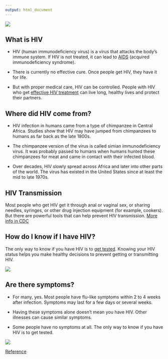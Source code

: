 ```yaml
---
output: html_document
---
```


![](images/about_hiv.png)


## What is HIV
* HIV (human immunodeficiency virus) is a virus that attacks the body’s immune system. If HIV is not treated, it can lead to [AIDS](https://www.cdc.gov/hiv/basics/livingwithhiv/opportunisticinfections.html) (acquired immunodeficiency syndrome).

* There is currently no effective cure. Once people get HIV, they have it for life.

* But with proper medical care, HIV can be controlled. People with HIV who get [effective HIV treatment](https://www.cdc.gov/hiv/basics/livingwithhiv/treatment.html) can live long, healthy lives and protect their partners.

## Where did HIV come from?
* HIV infection in humans came from a type of chimpanzee in Central Africa. Studies show that HIV may have jumped from chimpanzees to humans as far back as the late 1800s.

* The chimpanzee version of the virus is called simian immunodeficiency virus. It was probably passed to humans when humans hunted these chimpanzees for meat and came in contact with their infected blood.

* Over decades, HIV slowly spread across Africa and later into other parts of the world. The virus has existed in the United States since at least the mid to late 1970s.

## HIV Transmission
Most people who get HIV get it through anal or vaginal sex, or sharing needles, syringes, or other drug injection equipment (for example, cookers). But there are powerful tools that can help prevent HIV transmission. [More info in CDC](https://www.cdc.gov/hiv/basics/hiv-transmission/increase-hiv-risk.html)

## How do I know if I have HIV?
The only way to know if you have HIV is to [get tested](https://www.cdc.gov/hiv/basics/testing.html). Knowing your HIV status helps you make healthy decisions to prevent getting or transmitting HIV.

![](images/test_hiv.png)


## Are there symptoms?

* For many, yes. Most people have flu-like symptoms within 2 to 4 weeks after infection. Symptoms may last for a few days or several weeks.

* Having these symptoms alone doesn’t mean you have HIV. Other illnesses can cause similar symptoms.

* Some people have no symptoms at all. The only way to know if you have HIV is to get tested.

![](images/symptons.png)


[Reference](https://www.cdc.gov/hiv/basics/whatishiv.html)



